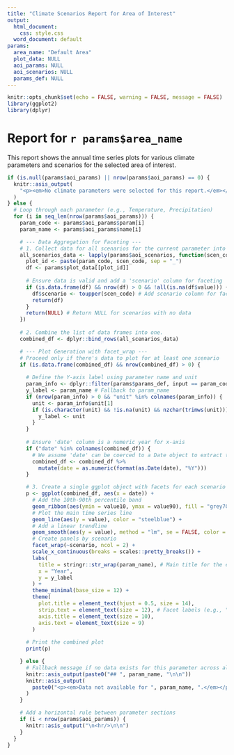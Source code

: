 ```yaml
---
title: "Climate Scenarios Report for Area of Interest"
output:
  html_document:
    css: style.css
  word_document: default
params:
  area_name: "Default Area"
  plot_data: NULL
  aoi_params: NULL
  aoi_scenarios: NULL
  params_def: NULL
---
```


```r
knitr::opts_chunk$set(echo = FALSE, warning = FALSE, message = FALSE)
library(ggplot2)
library(dplyr)
```
# Report for `r params$area_name`

This report shows the annual time series plots for various climate parameters and scenarios for the selected area of interest.

```r
if (is.null(params$aoi_params) || nrow(params$aoi_params) == 0) {
  knitr::asis_output(
    "<p><em>No climate parameters were selected for this report.</em></p>"
  )
} else {
  # Loop through each parameter (e.g., Temperature, Precipitation)
  for (i in seq_len(nrow(params$aoi_params))) {
    param_code <- params$aoi_params$param[i]
    param_name <- params$aoi_params$name[i]

    # --- Data Aggregation for Faceting ---
    # 1. Collect data for all scenarios for the current parameter into a single data frame.
    all_scenarios_data <- lapply(params$aoi_scenarios, function(scen_code) {
      plot_id <- paste(param_code, scen_code, sep = "_")
      df <- params$plot_data[[plot_id]]
      
      # Ensure data is valid and add a 'scenario' column for faceting
      if (is.data.frame(df) && nrow(df) > 0 && !all(is.na(df$value))) {
        df$scenario <- toupper(scen_code) # Add scenario column for faceting
        return(df)
      }
      return(NULL) # Return NULL for scenarios with no data
    })
    
    # 2. Combine the list of data frames into one.
    combined_df <- dplyr::bind_rows(all_scenarios_data)

    # --- Plot Generation with facet_wrap ---
    # Proceed only if there's data to plot for at least one scenario
    if (is.data.frame(combined_df) && nrow(combined_df) > 0) {
      
      # Define the Y-axis label using parameter name and unit
      param_info <- dplyr::filter(params$params_def, input == param_code)
      y_label <- param_name # Fallback to param_name
      if (nrow(param_info) > 0 && "unit" %in% colnames(param_info)) {
        unit <- param_info$unit[1]
        if (is.character(unit) && !is.na(unit) && nzchar(trimws(unit))) {
          y_label <- unit
        }
      }
      
      # Ensure 'date' column is a numeric year for x-axis
      if ("date" %in% colnames(combined_df)) {
        # We assume 'date' can be coerced to a Date object to extract the year.
        combined_df <- combined_df %>%
          mutate(date = as.numeric(format(as.Date(date), "%Y")))
      }

      # 3. Create a single ggplot object with facets for each scenario
      p <- ggplot(combined_df, aes(x = date)) +
        # Add the 10th-90th percentile band
        geom_ribbon(aes(ymin = value10, ymax = value90), fill = "grey70", alpha = 0.5) +
        # Plot the main time series line
        geom_line(aes(y = value), color = "steelblue") +
        # Add a linear trendline
        geom_smooth(aes(y = value), method = "lm", se = FALSE, color = "firebrick", linetype = "dashed", linewidth = 0.75) +
        # Create panels by scenario
        facet_wrap(~scenario, ncol = 2) +
        scale_x_continuous(breaks = scales::pretty_breaks()) +
        labs(
          title = stringr::str_wrap(param_name), # Main title for the entire faceted plot
          x = "Year",
          y = y_label
        ) +
        theme_minimal(base_size = 12) +
        theme(
          plot.title = element_text(hjust = 0.5, size = 14),
          strip.text = element_text(size = 12), # Facet labels (e.g., "SSP1")
          axis.title = element_text(size = 10),
          axis.text = element_text(size = 9)
        )
      
      # Print the combined plot
      print(p)

    } else {
      # Fallback message if no data exists for this parameter across all scenarios
      knitr::asis_output(paste0("## ", param_name, "\n\n"))
      knitr::asis_output(
        paste0("<p><em>Data not available for ", param_name, ".</em></p>")
      )
    }

    # Add a horizontal rule between parameter sections
    if (i < nrow(params$aoi_params)) {
      knitr::asis_output("\n<hr/>\n\n")
    }
  }
}

```